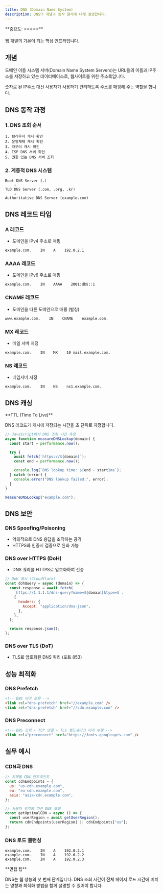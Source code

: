 ```yaml
---
title: DNS (Domain Name System)
description: DNS의 개념과 동작 원리에 대해 설명합니다.
---
```



<Callout type="info">
**중요도: ⭐⭐⭐⭐⭐**

웹 개발의 기본이 되는 핵심 인프라입니다.

</Callout>

## 개념

도메인 이름 시스템 서버(Domain Name System Servers)는 URL들의 이름과 IP주소를 저장하고 있는 데이터베이스로, 웹사이트를 위한 주소록입니다.

숫자로 된 IP주소 대신 사용자가 사용하기 편리하도록 주소를 매핑해 주는 역할을 합니다.

## DNS 동작 과정

### 1. DNS 조회 순서

```
1. 브라우저 캐시 확인
2. 운영체제 캐시 확인
3. 라우터 캐시 확인
4. ISP DNS 서버 확인
5. 권한 있는 DNS 서버 조회
```

### 2. 계층적 DNS 시스템

```
Root DNS Server (.)
    ↓
TLD DNS Server (.com, .org, .kr)
    ↓
Authoritative DNS Server (example.com)
```

## DNS 레코드 타입

### A 레코드

- 도메인을 IPv4 주소로 매핑

```
example.com.    IN    A    192.0.2.1
```

### AAAA 레코드

- 도메인을 IPv6 주소로 매핑

```
example.com.    IN    AAAA    2001:db8::1
```

### CNAME 레코드

- 도메인을 다른 도메인으로 매핑 (별칭)

```
www.example.com.    IN    CNAME    example.com.
```

### MX 레코드

- 메일 서버 지정

```
example.com.    IN    MX    10 mail.example.com.
```

### NS 레코드

- 네임서버 지정

```
example.com.    IN    NS    ns1.example.com.
```

## DNS 캐싱

<Callout type="note">
**TTL (Time To Live)**

DNS 레코드가 캐시에 저장되는 시간을 초 단위로 지정합니다.

</Callout>

```javascript
// JavaScript에서 DNS 조회 시간 측정
async function measureDNSLookup(domain) {
  const start = performance.now();

  try {
    await fetch(`https://${domain}`);
    const end = performance.now();

    console.log(`DNS lookup time: ${end - start}ms`);
  } catch (error) {
    console.error("DNS lookup failed:", error);
  }
}

measureDNSLookup("example.com");
```

## DNS 보안

### DNS Spoofing/Poisoning

- 악의적으로 DNS 응답을 조작하는 공격
- HTTPS와 인증서 검증으로 완화 가능

### DNS over HTTPS (DoH)

- DNS 쿼리를 HTTPS로 암호화하여 전송

```javascript
// DoH 예시 (Cloudflare)
const dohQuery = async (domain) => {
  const response = await fetch(
    `https://1.1.1.1/dns-query?name=${domain}&type=A`,
    {
      headers: {
        Accept: "application/dns-json",
      },
    },
  );

  return response.json();
};
```

### DNS over TLS (DoT)

- TLS로 암호화된 DNS 쿼리 (포트 853)

## 성능 최적화

### DNS Prefetch

```html
<!-- DNS 미리 조회 -->
<link rel="dns-prefetch" href="//example.com" />
<link rel="dns-prefetch" href="//cdn.example.com" />
```

### DNS Preconnect

```html
<!-- DNS 조회 + TCP 연결 + TLS 핸드셰이크 미리 수행 -->
<link rel="preconnect" href="https://fonts.googleapis.com" />
```

## 실무 예시

### CDN과 DNS

```javascript
// 지역별 CDN 엔드포인트
const cdnEndpoints = {
  us: "us-cdn.example.com",
  eu: "eu-cdn.example.com",
  asia: "asia-cdn.example.com",
};

// 사용자 위치에 따른 DNS 조회
const getOptimalCDN = async () => {
  const userRegion = await getUserRegion();
  return cdnEndpoints[userRegion] || cdnEndpoints["us"];
};
```

### DNS 로드 밸런싱

```
example.com.    IN    A    192.0.2.1
example.com.    IN    A    192.0.2.2
example.com.    IN    A    192.0.2.3
```

<Callout type="info">
**면접 팁**

DNS는 웹 성능의 첫 번째 단계입니다. DNS 조회 시간이 전체 페이지 로드 시간에 미치는 영향과 최적화 방법을 함께 설명할 수 있어야 합니다.

</Callout>
